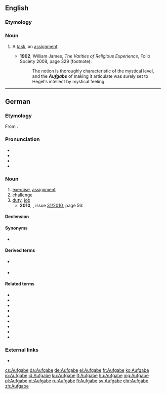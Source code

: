 ==English==

===Etymology===
{{borrowing|de|Aufgabe|lang=en}}

===Noun===
{{en-noun|s|Aufgaben}}

# {{context|psychology|lang=en}} A [[task]], an [[assignment]].
#* '''1902''', William James, ''The Varities of Religious Experience'', Folio Society 2008, page 329 (footnote):
#*: The notion is thoroughly characteristic of the mystical level, and the '''''Aufgabe''''' of making it articulate was surely set to Hegel's intellect by mystical feeling.

----

==German==
{{wikipedia|lang=de}}

===Etymology===
From {{etyl|gmh|de}} {{term|ūfgābe|lang=gmh}}.

===Pronunciation===
* {{IPA|[ˈʔaʊ̯fɡaːbə]|lang=de}}
* {{audio|De-at-Aufgabe.ogg|Audio (Austria)|lang=de}}
* {{audio|De-Aufgabe.ogg|Audio|lang=de}}
* {{hyphenation|Auf|ga|be|lang=de}}

===Noun===
{{de-noun|f||Aufgaben}}

# [[exercise]], [[assignment]]
# [[challenge]]
# [[duty]], [[job]]
#* '''2010''', ''{{w|Der Spiegel}}'', issue [http://www.spiegel.de/spiegel/print/index-2010-31.html 31/2010], page 56:
#*: {{usex|Die '''Aufgabe''' eines Verteidigers besteht darin, für seine Mandanten mit allen Mitteln des Rechtsstaats zu kämpfen.|The duty of a defense lawyer consists of fighting for his clients with all constitutional means.|lang=de}}

====Declension====
{{de-decl-noun-f|n}}

====Synonyms====
* {{sense|duty, job}} {{l/de|Auftrag}} {{g|m}}

====Derived terms====
* {{l/de|Lebensaufgabe}} {{g|f}}
* {{l/de|Hausaufgabe}} {{g|f}}

====Related terms====
* {{l/de|aufgeben}}
* {{l/de|Abgabe}}
* {{l/de|Angabe}}
* {{l/de|Beigabe}}
* {{l/de|Mitgabe}}
* {{l/de|Übergabe}}
* {{l/de|Vergabe}}
* {{l/de|Vorgabe}}
* {{l/de|Zurückgabe}}

===External links===
* {{R:Duden}}

[[cs:Aufgabe]]
[[da:Aufgabe]]
[[de:Aufgabe]]
[[el:Aufgabe]]
[[fr:Aufgabe]]
[[ko:Aufgabe]]
[[io:Aufgabe]]
[[id:Aufgabe]]
[[ku:Aufgabe]]
[[lt:Aufgabe]]
[[hu:Aufgabe]]
[[mg:Aufgabe]]
[[pl:Aufgabe]]
[[pt:Aufgabe]]
[[ru:Aufgabe]]
[[fi:Aufgabe]]
[[sv:Aufgabe]]
[[chr:Aufgabe]]
[[zh:Aufgabe]]